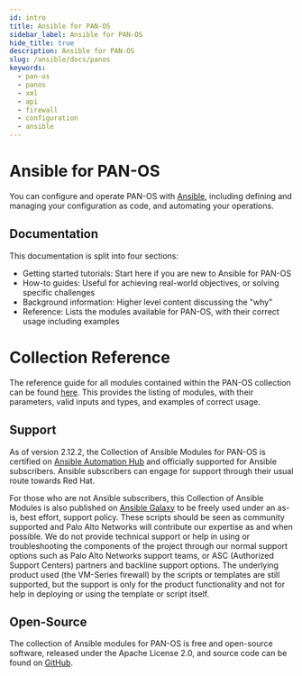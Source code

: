 ```yaml
---
id: intro
title: Ansible for PAN-OS
sidebar_label: Ansible for PAN-OS
hide_title: true
description: Ansible for PAN-OS
slug: /ansible/docs/panos
keywords:
  - pan-os
  - panos
  - xml
  - api
  - firewall
  - configuration
  - ansible
---
```


# Ansible for PAN-OS

You can configure and operate PAN-OS with [Ansible](https://www.ansible.com), including defining and managing your configuration as code, and automating your operations.

## Documentation

This documentation is split into four sections:

- Getting started tutorials: Start here if you are new to Ansible for PAN-OS
- How-to guides: Useful for achieving real-world objectives, or solving specific challenges
- Background information: Higher level content discussing the "why"
- Reference: Lists the modules available for PAN-OS, with their correct usage including examples

# Collection Reference

The reference guide for all modules contained within the PAN-OS collection can be found [here](https://paloaltonetworks.github.io/pan-os-ansible/modules.html). This provides the listing of modules, with their parameters, valid inputs and types, and examples of correct usage.

## Support

As of version 2.12.2, the Collection of Ansible Modules for PAN-OS is certified on [Ansible Automation Hub](https://console.redhat.com/ansible/automation-hub/repo/published/paloaltonetworks/panos) and officially supported for Ansible subscribers. Ansible subscribers can engage for support through their usual route towards Red Hat.

For those who are not Ansible subscribers, this Collection of Ansible Modules is also published on [Ansible Galaxy](https://galaxy.ansible.com/paloaltonetworks/panos) to be freely used under an as-is, best effort, support policy. These scripts should be seen as community supported and Palo Alto Networks will contribute our expertise as and when possible. We do not provide technical support or help in using or troubleshooting the components of the project through our normal support options such as Palo Alto Networks support teams, or ASC (Authorized Support Centers) partners and backline support options. The underlying product used (the VM-Series firewall) by the scripts or templates are still supported, but the support is only for the product functionality and not for help in deploying or using the template or script itself.

## Open-Source

The collection of Ansible modules for PAN-OS is free and open-source software, released under the Apache License 2.0, and source code can be found on [GitHub](https://github.com/PaloAltoNetworks/pan-os-ansible).
